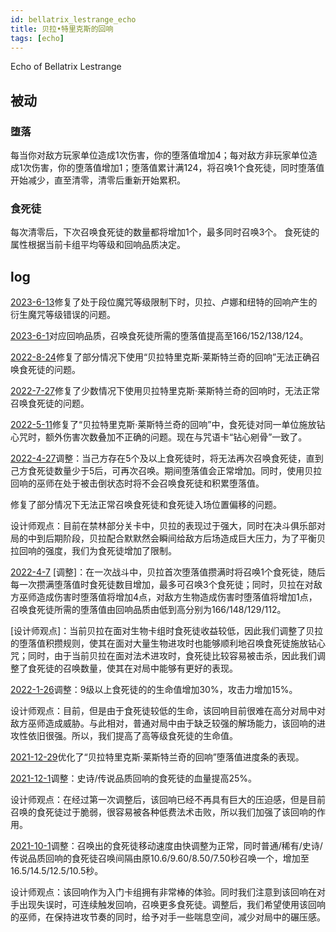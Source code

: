```yaml
---
id: bellatrix_lestrange_echo
title: 贝拉•特里克斯的回响
tags: [echo]
---
```


Echo of Bellatrix Lestrange

<!--truncate-->

## 被动

### 堕落

每当你对敌方玩家单位造成1次伤害，你的堕落值增加4；每对敌方非玩家单位造成1次伤害，你的堕落值增加1；堕落值累计满124，将召唤1个食死徒，同时堕落值开始减少，直至清零，清零后重新开始累积。

### 食死徒

每次清零后，下次召唤食死徒的数量都将增加1个，最多同时召唤3个。
食死徒的属性根据当前卡组平均等级和回响品质决定。



## log

[2023-6-13](/blog/230613-update-annc#fix)修复了处于段位魔咒等级限制下时，贝拉、卢娜和纽特的回响产生的衍生魔咒等级错误的问题。

[2023-6-1](/blog/230601-update-annc#adjustment)对应回响品质，召唤食死徒所需的堕落值提高至166/152/138/124。

[2022-8-24](/blog/220824-update-annc#fix)修复了部分情况下使用“贝拉特里克斯·莱斯特兰奇的回响”无法正确召唤食死徒的问题。

[2022-7-27](/blog/220727-update-annc#fix)修复了少数情况下使用贝拉特里克斯·莱斯特兰奇的回响时，无法正常召唤食死徒的问题。

[2022-5-11](/blog/220511-update-annc#fix)修复了“贝拉特里克斯·莱斯特兰奇的回响”中，食死徒对同一单位施放钻心咒时，额外伤害次数叠加不正确的问题。现在与咒语卡“钻心剜骨”一致了。

[2022-4-27](/blog/220427-update-annc#adjustment)调整：当己方存在5个及以上食死徒时，将无法再次召唤食死徒，直到己方食死徒数量少于5后，可再次召唤。期间堕落值会正常增加。同时，使用贝拉回响的巫师在处于被击倒状态时将不会召唤食死徒和积累堕落值。

修复了部分情况下无法正常召唤食死徒和食死徒入场位置偏移的问题。

设计师观点：目前在禁林部分关卡中，贝拉的表现过于强大，同时在决斗俱乐部对局的中到后期阶段，贝拉配合默默然会瞬间给敌方后场造成巨大压力，为了平衡贝拉回响的强度，我们为食死徒增加了限制。

[2022-4-7](/blog/220407-update-annc#adjustment)
[调整]：在一次战斗中，贝拉首次堕落值攒满时将召唤1个食死徒，随后每一次攒满堕落值时食死徒数目增加，最多可召唤3个食死徒；同时，贝拉在对敌方巫师造成伤害时堕落值将增加4点，对敌方生物造成伤害时堕落值将增加1点，召唤食死徒所需的堕落值由回响品质由低到高分别为166/148/129/112。

[设计师观点]：当前贝拉在面对生物卡组时食死徒收益较低，因此我们调整了贝拉的堕落值积攒规则，使其在面对大量生物进攻时也能够顺利地召唤食死徒施放钻心咒；同时，由于当前贝拉在面对法术进攻时，食死徒比较容易被击杀，因此我们调整了食死徒的召唤数量，使其在对局中能够有更好的表现。

[2022-1-26](/blog/220126-update-annc#adjustment)调整：9级以上食死徒的的生命值增加30%，攻击力增加15%。

设计师观点：目前，但是由于食死徒较低的生命，该回响目前很难在高分对局中对敌方巫师造成威胁。与此相对，普通对局中由于缺乏较强的解场能力，该回响的进攻性依旧很强。所以，我们提高了高等级食死徒的生命值。

[2021-12-29](/blog/211229-update-annc#optimization)优化了“贝拉特里克斯·莱斯特兰奇的回响”堕落值进度条的表现。

[2021-12-1](/blog/211201-update-annc#echo_adjustment)调整：史诗/传说品质回响的食死徒的血量提高25%。

设计师观点：在经过第一次调整后，该回响已经不再具有巨大的压迫感，但是目前召唤的食死徒过于脆弱，很容易被各种低费法术击败，所以我们加强了该回响的作用。

[2021-10-1](/blog/211001-update-annc#adjustment)调整：召唤出的食死徒移动速度由快调整为正常，同时普通/稀有/史诗/传说品质回响的食死徒召唤间隔由原10.6/9.60/8.50/7.50秒召唤一个，增加至16.5/14.5/12.5/10.5秒。

设计师观点：该回响作为入门卡组拥有非常棒的体验。同时我们注意到该回响在对手出现失误时，可连续触发回响，召唤更多食死徒。调整后，我们希望使用该回响的巫师，在保持进攻节奏的同时，给予对手一些喘息空间，减少对局中的碾压感。


